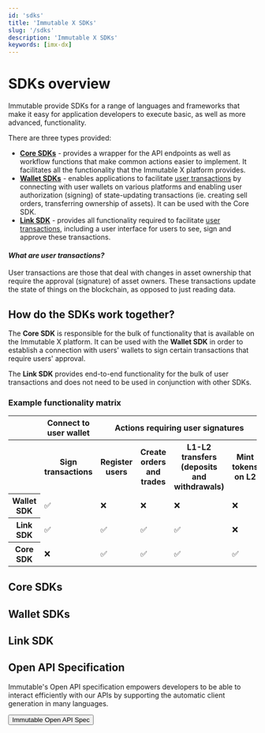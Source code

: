 ```yaml
---
id: 'sdks'
title: 'Immutable X SDKs'
slug: '/sdks'
description: 'Immutable X SDKs'
keywords: [imx-dx]
---
```


# SDKs overview

Immutable provide SDKs for a range of languages and frameworks that make it easy for application developers to execute basic, as well as more advanced, functionality.

There are three types provided:
* **[Core SDKs](#core-sdks)** - provides a wrapper for the API endpoints as well as workflow functions that make common actions easier to implement. It facilitates all the functionality that the Immutable X platform provides.
* **[Wallet SDKs](#wallet-sdks)** - enables applications to facilitate [user transactions](#what-are-user-transactions) by connecting with user wallets on various platforms and enabling user authorization (signing) of state-updating transactions (ie. creating sell orders, transferring ownership of assets). It can be used with the Core SDK.
* **[Link SDK](../main/guides/link-sdk/index.md)** - provides all functionality required to facilitate [user transactions](#what-are-user-transactions), including a user interface for users to see, sign and approve these transactions.

#### ***What are user transactions?***
User transactions are those that deal with changes in asset ownership that require the approval (signature) of asset owners. These transactions update the state of things on the blockchain, as opposed to just reading data.

## How do the SDKs work together?

The **Core SDK** is responsible for the bulk of functionality that is available on the Immutable X platform. It can be used with the **Wallet SDK** in order to establish a connection with users' wallets to sign certain transactions that require users' approval.

The **Link SDK** provides end-to-end functionality for the bulk of user transactions and does not need to be used in conjunction with other SDKs.

### Example functionality matrix
<table>
    <tbody>
        <tr>
            <th></th>
            <th colspan="1">Connect to user wallet</th>
            <th colspan="4">Actions requiring user signatures</th>
            <th colspan="4">Actions not requiring user signatures</th>
        </tr>
        <tr>
            <th></th>
            <th>Sign transactions</th>
            <th>Register users</th>
            <th>Create orders and trades</th>
            <th>L1-L2 transfers (deposits and withdrawals)</th>
            <th>Mint tokens on L2</th>
            <th>Get list of assets</th>
            <th>Get orders</th>
            <th>Get trades</th>
            <th>Get user balances</th>
        </tr>
        <tr>
            <th>Wallet SDK</th>
            <td>✅</td>
            <td>❌</td>
            <td>❌</td>
            <td>❌</td>
            <td>❌</td>
            <td>❌</td>
            <td>❌</td>
            <td>❌</td>
            <td>❌</td>
        </tr>
        <tr>
            <th>Link SDK</th>
            <td>✅</td>
            <td>✅</td>
            <td>✅</td>
            <td>✅</td>
            <td>❌</td>
            <td>❌</td>
            <td>❌</td>
            <td>❌</td>
            <td>❌</td>        
        </tr>
        <tr>
            <th>Core SDK</th>
            <td>❌</td>
            <td>✅</td>
            <td>✅</td>
            <td>✅</td>
            <td>✅</td>
            <td>✅</td>
            <td>✅</td>
            <td>✅</td>
            <td>✅</td>
        </tr>
    </tbody>
</table>


## Core SDKs
<SdkButtonList sdks={coreSDKs} />

## Wallet SDKs
<SdkButtonList sdks={walletSDKs} />

## Link SDK
<SdkButtonList sdks={linkSDK} />

## Open API Specification

Immutable's Open API specification empowers developers to be able to interact efficiently with our APIs by supporting the automatic client generation in many languages.

<a href="https://github.com/immutable/imx-core-sdk/blob/main/openapi.json">
  <Button>
    Immutable Open API Spec <RightArrowIcon className={articleStyles.ctaIcon} />
  </Button>
</a>
